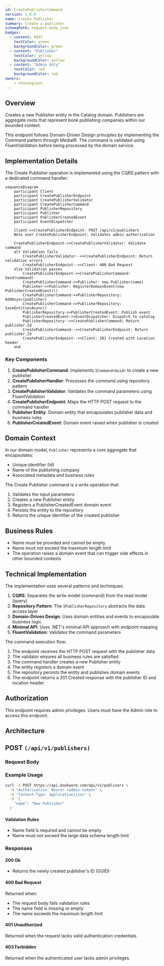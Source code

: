 ```yaml
---
id: CreatePublisherCommand
version: 1.0.0
name: Create Publisher
summary: Create a publisher
schemaPath: request-body.json
badges:
  - content: POST
    textColor: green
    backgroundColor: green
  - content: "Publisher"
    textColor: yellow
    backgroundColor: yellow
  - content: "Admin Only"
    textColor: red
    backgroundColor: red
owners:
    - nhanxnguyen
---
```


## Overview

Creates a new Publisher entity in the Catalog domain. Publishers are aggregate roots that represent book publishing companies within our bounded context.

This endpoint follows Domain-Driven Design principles by implementing the Command pattern through MediatR. The command is validated using FluentValidation before being processed by the domain service.

## Implementation Details

The Create Publisher operation is implemented using the CQRS pattern with a dedicated command handler:

```mermaid
sequenceDiagram
    participant Client
    participant CreatePublisherEndpoint
    participant CreatePublisherValidator
    participant CreatePublisherCommand
    participant PublisherRepository
    participant Publisher
    participant PublisherCreatedEvent
    participant EventDispatcher

    Client->>CreatePublisherEndpoint: POST /api/v1/publishers
    Note over CreatePublisherEndpoint: Validates admin authorization

    CreatePublisherEndpoint->>CreatePublisherValidator: Validate command
    alt Validation fails
        CreatePublisherValidator-->>CreatePublisherEndpoint: Return validation errors
        CreatePublisherEndpoint-->>Client: 400 Bad Request
    else Validation passes
        CreatePublisherEndpoint->>CreatePublisherCommand: Send(command)
        CreatePublisherCommand->>Publisher: new Publisher(name)
        Publisher->>Publisher: RegisterDomainEvent(new PublisherCreatedEvent())
        CreatePublisherCommand->>PublisherRepository: AddAsync(publisher)
        CreatePublisherCommand->>PublisherRepository: SaveEntitiesAsync()
        PublisherRepository->>PublisherCreatedEvent: Publish event
        PublisherCreatedEvent->>EventDispatcher: Dispatch to catalog
        PublisherRepository-->>CreatePublisherCommand: Return publisher.Id
        CreatePublisherCommand-->>CreatePublisherEndpoint: Return publisher.Id
        CreatePublisherEndpoint-->>Client: 201 Created with Location header
    end
```

### Key Components

1. **CreatePublisherCommand**: Implements `ICommand<Guid>` to create a new publisher
2. **CreatePublisherHandler**: Processes the command using repository pattern
3. **CreatePublisherValidator**: Validates the command parameters using FluentValidation
4. **CreatePublisherEndpoint**: Maps the HTTP POST request to the command handler
5. **Publisher Entity**: Domain entity that encapsulates publisher data and business rules
6. **PublisherCreatedEvent**: Domain event raised when publisher is created

## Domain Context

In our domain model, `Publisher` represents a core aggregate that encapsulates:

- Unique identifier (Id)
- Name of the publishing company
- Associated metadata and business rules

The Create Publisher command is a write operation that:

1. Validates the input parameters
2. Creates a new Publisher entity
3. Registers a PublisherCreatedEvent domain event
4. Persists the entity to the repository
5. Returns the unique identifier of the created publisher

## Business Rules

- Name must be provided and cannot be empty
- Name must not exceed the maximum length limit
- The operation raises a domain event that can trigger side effects in other bounded contexts

## Technical Implementation

The implementation uses several patterns and techniques:

1. **CQRS**: Separates the write model (command) from the read model (query)
2. **Repository Pattern**: The `IPublisherRepository` abstracts the data access layer
3. **Domain-Driven Design**: Uses domain entities and events to encapsulate business logic
4. **Minimal API**: Uses .NET's minimal API approach with endpoint mapping
5. **FluentValidation**: Validates the command parameters

The command execution flow:
1. The endpoint receives the HTTP POST request with the publisher data
2. The validator ensures all business rules are satisfied
3. The command handler creates a new Publisher entity
4. The entity registers a domain event
5. The repository persists the entity and publishes domain events
6. The endpoint returns a 201 Created response with the publisher ID and location header

## Authorization

This endpoint requires admin privileges. Users must have the Admin role to access this endpoint.

## Architecture

<NodeGraph />

## POST `(/api/v1/publishers)`

### Request Body

<SchemaViewer file="request-body.json" maxHeight="500" id="request-body" />

### Example Usage

```bash
curl -X POST https://api.bookworm.com/api/v1/publisers \
  -H "Authorization: Bearer <admin-token>" \
  -H "Content-Type: application/json" \
  -d '{
    "name": "New Publisher"
  }'
```

#### Validation Rules

- Name field is required and cannot be empty
- Name must not exceed the large data schema length limit

### Responses

#### <span className="text-green-500">200 Ok</span>

- Returns the newly created publisher's ID (GUID)

#### <span className="text-orange-500">400 Bad Request</span>

Returned when:
- The request body fails validation rules
- The name field is missing or empty
- The name exceeds the maximum length limit

<SchemaViewer file="response-400.json" maxHeight="500" id="response-400" />

#### <span className="text-red-500">401 Unauthorized</span>

Returned when the request lacks valid authentication credentials.

#### <span className="text-red-500">403 Forbidden</span>

Returned when the authenticated user lacks admin privileges.
